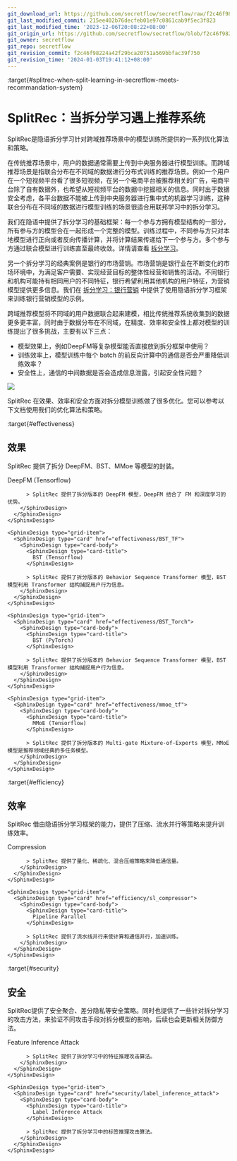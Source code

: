 ```yaml
---
git_download_url: https://github.com/secretflow/secretflow/raw/f2c46f98224a42f29bca20751a569bbfac39f750/docs/user_guide/federated_learning/vertical_federated_learning/SplitRec/index.rst
git_last_modified_commit: 215ee402b76decfeb01e97c0861cab9f5ec3f823
git_last_modified_time: '2023-12-06T20:08:22+08:00'
git_origin_url: https://github.com/secretflow/secretflow/blob/f2c46f98224a42f29bca20751a569bbfac39f750/docs/user_guide/federated_learning/vertical_federated_learning/SplitRec/index.rst
git_owner: secretflow
git_repo: secretflow
git_revision_commit: f2c46f98224a42f29bca20751a569bbfac39f750
git_revision_time: '2024-01-03T19:41:12+08:00'
---
```


:target{#splitrec-when-split-learning-in-secretflow-meets-recommandation-system}

# SplitRec：当拆分学习遇上推荐系统

SplitRec是隐语拆分学习针对跨域推荐场景中的模型训练所提供的一系列优化算法和策略。

在传统推荐场景中，用户的数据通常需要上传到中央服务器进行模型训练。而跨域推荐场景是指联合分布在不同域的数据进行分布式训练的推荐场景。例如一个用户在一个短视频平台看了很多短视频，在另一个电商平台被推荐相关的广告，电商平台除了自有数据外，也希望从短视频平台的数据中挖掘相关的信息。同时出于数据安全考虑，各平台数据不能被上传到中央服务器进行集中式的机器学习训练，这种联合分布在不同域的数据进行模型训练的场景很适合用联邦学习中的拆分学习。

我们在隐语中提供了拆分学习的基础框架：每一个参与方拥有模型结构的一部分，所有参与方的模型合在一起形成一个完整的模型。训练过程中，不同参与方只对本地模型进行正向或者反向传播计算，并将计算结果传递给下一个参与方。多个参与方通过联合模型进行训练直至最终收敛。详情请查看 [拆分学习](../split_learning.mdx)。

另一个拆分学习的经典案例是银行的市场营销。市场营销是银行业在不断变化的市场环境中，为满足客户需要、实现经营目标的整体性经营和销售的活动。不同银行和机构可能持有相同用户的不同特征，银行希望利用其他机构的用户特征，为营销模型提供更多信息。我们在 [拆分学习：银行营销](../../../../tutorial/Split_Learning_for_bank_marketing.mdx) 中提供了使用隐语拆分学习框架来训练银行营销模型的示例。

跨域推荐模型将不同域的用户数据联合起来建模，相比传统推荐系统收集到的数据更多更丰富，同时由于数据分布在不同域，在精度、效率和安全性上都对模型的训练提出了很多挑战，主要有以下三点：

- 模型效果上，例如DeepFM等复杂模型能否直接放到拆分框架中使用？
- 训练效率上，模型训练中每个 batch 的前反向计算中的通信是否会严重降低训练效率？
- 安全性上，通信的中间数据是否会造成信息泄露，引起安全性问题？

![](../../../../_assets/split_learning_eng.png)

SplitRec 在效果、效率和安全方面对拆分模型训练做了很多优化。您可以参考以下文档使用我们的优化算法和策略。

:target{#effectiveness}

## 效果

SplitRec 提供了拆分 DeepFM、BST、MMoe 等模型的封装。

<SphinxDesign type="grid-container">
  <SphinxDesign type="grid-row">
    <SphinxDesign type="grid-item">
      <SphinxDesign type="card" href="effectiveness/sl_rec_deepfm">
        <SphinxDesign type="card-body">
          <SphinxDesign type="card-title">
            DeepFM (Tensorflow)
          </SphinxDesign>

          > SplitRec 提供了拆分版本的 DeepFM 模型，DeepFM 结合了 FM 和深度学习的优势。
        </SphinxDesign>
      </SphinxDesign>
    </SphinxDesign>

    <SphinxDesign type="grid-item">
      <SphinxDesign type="card" href="effectiveness/BST_TF">
        <SphinxDesign type="card-body">
          <SphinxDesign type="card-title">
            BST (Tensorflow)
          </SphinxDesign>

          > SplitRec 提供了拆分版本的 Behavior Sequence Transformer 模型，BST 模型利用 Transformer 结构捕捉用户行为信息。
        </SphinxDesign>
      </SphinxDesign>
    </SphinxDesign>

    <SphinxDesign type="grid-item">
      <SphinxDesign type="card" href="effectiveness/BST_Torch">
        <SphinxDesign type="card-body">
          <SphinxDesign type="card-title">
            BST (PyTorch)
          </SphinxDesign>

          > SplitRec 提供了拆分版本的 Behavior Sequence Transformer 模型，BST 模型利用 Transformer 结构捕捉用户行为信息。
        </SphinxDesign>
      </SphinxDesign>
    </SphinxDesign>

    <SphinxDesign type="grid-item">
      <SphinxDesign type="card" href="effectiveness/mmoe_tf">
        <SphinxDesign type="card-body">
          <SphinxDesign type="card-title">
            MMoE (Tensorflow)
          </SphinxDesign>

          > SplitRec 提供了拆分版本的 Multi-gate Mixture-of-Experts 模型，MMoE 模型是推荐领域经典的多任务模型。
        </SphinxDesign>
      </SphinxDesign>
    </SphinxDesign>
  </SphinxDesign>
</SphinxDesign>

:target{#efficiency}

## 效率

SplitRec 借由隐语拆分学习框架的能力，提供了压缩、流水并行等策略来提升训练效率。

<SphinxDesign type="grid-container">
  <SphinxDesign type="grid-row">
    <SphinxDesign type="grid-item">
      <SphinxDesign type="card" href="efficiency/sl_compressor">
        <SphinxDesign type="card-body">
          <SphinxDesign type="card-title">
            Compression
          </SphinxDesign>

          > SplitRec 提供了量化、稀疏化、混合压缩策略来降低通信量。
        </SphinxDesign>
      </SphinxDesign>
    </SphinxDesign>

    <SphinxDesign type="grid-item">
      <SphinxDesign type="card" href="efficiency/sl_compressor">
        <SphinxDesign type="card-body">
          <SphinxDesign type="card-title">
            Pipeline Parallel
          </SphinxDesign>

          > SplitRec 提供了流水线并行来使计算和通信并行，加速训练。
        </SphinxDesign>
      </SphinxDesign>
    </SphinxDesign>
  </SphinxDesign>
</SphinxDesign>

:target{#security}

## 安全

SplitRec提供了安全聚合、差分隐私等安全策略。同时也提供了一些针对拆分学习的攻击方法，来验证不同攻击手段对拆分模型的影响，后续也会更新相关防御方法。

<SphinxDesign type="grid-container">
  <SphinxDesign type="grid-row">
    <SphinxDesign type="grid-item">
      <SphinxDesign type="card" href="security/feature_inference_attack">
        <SphinxDesign type="card-body">
          <SphinxDesign type="card-title">
            Feature Inference Attack
          </SphinxDesign>

          > SplitRec 提供了拆分学习中的特征推理攻击算法。
        </SphinxDesign>
      </SphinxDesign>
    </SphinxDesign>

    <SphinxDesign type="grid-item">
      <SphinxDesign type="card" href="security/label_inference_attack">
        <SphinxDesign type="card-body">
          <SphinxDesign type="card-title">
            Label Inference Attack
          </SphinxDesign>

          > SplitRec 提供了拆分学习中的标签推理攻击算法。
        </SphinxDesign>
      </SphinxDesign>
    </SphinxDesign>
  </SphinxDesign>
</SphinxDesign>

<TableOfContents />

